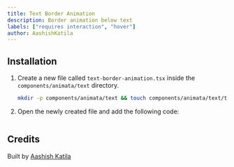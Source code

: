```yaml
---
title: Text Border Animation
description: Border animation below text
labels: ["requires interaction", "hover"]
author: AashishKatila
---
```


<ComponentPreview name="text-text-border-animation--docs" />

## Installation

1. Create a new file called `text-border-animation.tsx` inside the `components/animata/text` directory.

   ```bash
   mkdir -p components/animata/text && touch components/animata/text/text-border-animation.tsx
   ```

2. Open the newly created file and add the following code:

   ```jsx file=<rootDir>/animata/text/text-border-animation.tsx

   ```

## Credits

Built by [Aashish Katila](https://github.com/AashishKatila)
